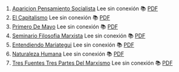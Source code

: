 1. [Aparicion Pensamiento Socialista](https://achalmaedison.netlify.app/filosofia-politica/filosofia/2018-04-23-aparicion-pensamiento-socialista) Lee sin conexión 📚 [PDF](https://achalmaedison.netlify.app/filosofia-politica/filosofia/2018-04-23-aparicion-pensamiento-socialista/index.pdf)
2. [El Capitalismo](https://achalmaedison.netlify.app/filosofia-politica/filosofia/2023-03-03-el-capitalismo) Lee sin conexión 📚 [PDF](https://achalmaedison.netlify.app/filosofia-politica/filosofia/2023-03-03-el-capitalismo/index.pdf)
3. [Primero De Mayo](https://achalmaedison.netlify.app/filosofia-politica/filosofia/2023-04-29-primero-de-mayo) Lee sin conexión 📚 [PDF](https://achalmaedison.netlify.app/filosofia-politica/filosofia/2023-04-29-primero-de-mayo/index.pdf)
4. [Seminario Filosofia Marxista](https://achalmaedison.netlify.app/filosofia-politica/filosofia/2023-05-19-seminario-filosofia-marxista) Lee sin conexión 📚 [PDF](https://achalmaedison.netlify.app/filosofia-politica/filosofia/2023-05-19-seminario-filosofia-marxista/index.pdf)
5. [Entendiendo Mariategui](https://achalmaedison.netlify.app/filosofia-politica/filosofia/2023-06-09-entendiendo-mariategui) Lee sin conexión 📚 [PDF](https://achalmaedison.netlify.app/filosofia-politica/filosofia/2023-06-09-entendiendo-mariategui/index.pdf)
6. [Naturaleza Humana](https://achalmaedison.netlify.app/filosofia-politica/filosofia/2023-06-09-naturaleza-humana) Lee sin conexión 📚 [PDF](https://achalmaedison.netlify.app/filosofia-politica/filosofia/2023-06-09-naturaleza-humana/index.pdf)
7. [Tres Fuentes Tres Partes Del Marxismo](https://achalmaedison.netlify.app/filosofia-politica/filosofia/2023-10-23-tres-fuentes-tres-partes-del-marxismo) Lee sin conexión 📚 [PDF](https://achalmaedison.netlify.app/filosofia-politica/filosofia/2023-10-23-tres-fuentes-tres-partes-del-marxismo/index.pdf)
